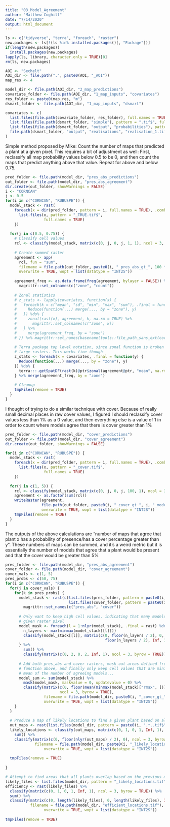 ```yaml
---
title: "03_Model_Agreement"
author: "Matthew Coghill"
date: "7/14/2020"
output: html_document
---
```


```r

ls <- c("tidyverse", "terra", "foreach", "raster")
new.packages <- ls[!(ls %in% installed.packages()[, "Package"])]
if(length(new.packages))
  install.packages(new.packages)
lapply(ls, library, character.only = TRUE)[0]
rm(ls, new.packages)

```



```r

AOI <- "Sechelt"
AOI_dir <- file.path(".", paste0(AOI, "_AOI"))
map_res <- 4

model_dir <- file.path(AOI_dir, "2_map_predictions")
covariate_folder <- file.path(AOI_dir, "1_map_inputs", "covariates")
res_folder <- paste0(map_res, "m")
dsmart_folder <- file.path(AOI_dir, "1_map_inputs", "dsmart")

covariates <- c(
  list.files(file.path(covariate_folder, res_folder), full.names = TRUE, pattern = ".tif$"),
  list.files(file.path(dsmart_folder, "simple"), pattern = ".tif$", full.names = TRUE),
  list.files(file.path(dsmart_folder, "output", "probabilities"), pattern = ".tif", full.names = TRUE),
  file.path(dsmart_folder, "output", "realisations", "realisation_1.tif")
)

```

Simple method proposed by Mike: Count the number of maps that predicted a plant at a given pixel. This requires a bit of adjustment as well: First, reclassify all map probability values below 0.5 to be 0, and then count the maps that predict anything above that value. Repeat for above and below 0.75.

```r

pred_folder <- file.path(model_dir, "pres_abs_predictions")
out_folder <- file.path(model_dir, "pres_abs_agreement")
dir.create(out_folder, showWarnings = FALSE)
i <- "CORNCAN"
j <- 0.5
for(i in c("CORNCAN", "RUBUSPE")) {
  model_stack <- rast(
    foreach(x = dir(pred_folder, pattern = i, full.names = TRUE), .combine = c) %do% {
      list.files(x, pattern = "_TRUE.tif$", 
                 full.names = TRUE)
    })
  
  for(j in c(0.5, 0.75)) {
    # Classify cell values
    rcl <- classify(model_stack, matrix(c(0, j, 0, j, 1, 1), ncol = 3, byrow = TRUE))
    
    # Create summed raster
    agreement <- app(
      rcl, fun = "sum", 
      filename = file.path(out_folder, paste0(i, "_pres_abs_gt_", 100 * j, "_model_agreement.tif")), 
      overwrite = TRUE, wopt = list(datatype = "INT2S"))
    
    agreement_freq <- as.data.frame(freq(agreement, bylayer = FALSE)) %>%
      magrittr::set_colnames(c("zone", "count"))
    
    # Zonal statistics
    # z_stats <- lapply(covariates, function(x) {
    #   foreach(k = c("mean", "sd", "min", "max", "sum"), .final = function(y) {
    #     Reduce(function(...) merge(..., by = "zone"), y)
    #   }) %do% {
    #     zonal(rast(x), agreement, k, na.rm = TRUE) %>%
    #       magrittr::set_colnames(c("zone", k))
    #   } %>%
    #     merge(agreement_freq, by = "zone")
    # }) %>% magrittr::set_names(basename(tools::file_path_sans_ext(covariates)))
    
    # Terra package top level notation, since zonal function is broken for 
    # large rasters. This works fine though
    z_stats <- foreach(k = covariates, .final = function(y) {
      Reduce(function(...) merge(..., by = "zone"), y)
    }) %do% {
      terra:::.getSpatDF(rast(k)@ptr$zonal(agreement@ptr, "mean", na.rm = TRUE))
    } %>% merge(agreement_freq, by = "zone")
    
    # Cleanup
    tmpFiles(remove = TRUE)
  }
}

```

I thought of trying to do a similar technique with cover. Because of really small decimal places in raw cover values, I figured I should reclassify cover values less than 1% as a 0 value, and then everything else is a value of 1 in order to count where models agree that there is cover greater than 1%

```r

pred_folder <- file.path(model_dir, "cover_predictions")
out_folder <- file.path(model_dir, "cover_agreement")
dir.create(out_folder, showWarnings = FALSE)

for(i in c("CORNCAN", "RUBUSPE")) {
  model_stack <- rast(
    foreach(x = dir(pred_folder, pattern = i, full.names = TRUE), .combine = c) %do% {
      list.files(x, pattern = "_cover.tif$", 
                 full.names = TRUE)
    })
  
  for(j in c(1, 5)) {
    rcl <- classify(model_stack, matrix(c(0, j, 0, j, 100, 1), ncol = 3, byrow = TRUE))
    agreement <- as.factor(sum(rcl))
    writeRaster(agreement, 
                file.path(out_folder, paste0(i, "_cover_gt_", j, "_model_agreement.tif")), 
                overwrite = TRUE, wopt = list(datatype = "INT2S"))
    tmpFiles(remove = TRUE)
  }
}

```

The outputs of the above calculations are "number of maps that agree that plant x has a probability of presence/has a cover percentage greater than y". These numbers of maps can be summed, and it's a weird metric but it is essentially the number of models that agree that a plant would be present and that the cover would be greater than 5%

```r

pres_folder <- file.path(model_dir, "pres_abs_agreement")
cover_folder <- file.path(model_dir, "cover_agreement")
cover_vals <- c(1, 5)
pres_probs <- c(50, 75)
for(i in c("CORNCAN", "RUBUSPE")) {
  for(j in cover_vals) {
    for(k in pres_probs) {
      model_stack <- rast(c(list.files(pres_folder, pattern = paste0(i, ".*.", k), full.names = TRUE), 
                            list.files(cover_folder, pattern = paste0(i, ".*.", j), full.names = TRUE))) %>% 
        magrittr::set_names(c("pres_abs", "cover"))
      
      # Only want to keep high cell values, indicating that many models agree at a 
      # given raster pixel
      model_mask <- foreach(l = 1:nlyr(model_stack), .final = rast) %do% {
        n_layers <- max(minmax(model_stack[[l]]))
        classify(model_stack[[l]], matrix(c(0, floor(n_layers / 2), 0, 
                                            floor(n_layers / 2), Inf, 1), ncol = 3, byrow = TRUE))
      } %>% 
        sum() %>% 
        classify(matrix(c(0, 2, 0, 2, Inf, 1), ncol = 3, byrow = TRUE))
      
      # Add both pres_abs and cover rasters, mask out areas defined from the masking
      # function above, and finally only keep cell values that are minimum of the
      # mean of the number of agreeing models...
      model_sum <- sum(model_stack) %>% 
        mask(model_mask, maskvalue = 0, updatevalue = 0) %>% 
        classify(matrix(c(0, floor(mean(minmax(model_stack)["rmax", ])), 0), 
                        ncol = 3, byrow = TRUE),
                 filename = file.path(model_dir, paste0(i, "_cover_gt_", j, "_pres_abs_gt_", k, "_agreement.tif")), 
                 overwrite = TRUE, wopt = list(datatype = "INT2S"))
    }
  }
  
  # Produce a map of likely locations to find a given plant based on all other maps produced
  out_maps <- rast(list.files(model_dir, pattern = paste0(i, ".*..tif$"), full.names = TRUE))
  likely_locations <- classify(out_maps, matrix(c(0, 1, 0, 1, Inf, 1), ncol = 3, byrow = TRUE)) %>% 
    sum() %>% 
    classify(matrix(c(0, floor(nlyr(out_maps) / 2), 0), ncol = 3, byrow = TRUE), 
             filename = file.path(model_dir, paste0(i, "_likely_locations.tif")), 
                 overwrite = TRUE, wopt = list(datatype = "INT2S"))
      
  tmpFiles(remove = TRUE)
  
}

# Attempt to find areas that all plants overlap based on the previous maps.
likely_files <- list.files(model_dir, pattern = "_likely_locations.tif", full.names = TRUE)
efficiency <- rast(likely_files) %>% 
  classify(matrix(c(0, 1, 0, 1, Inf, 1), ncol = 3, byrow = TRUE)) %>% 
  sum() %>% 
  classify(matrix(c(0, length(likely_files), 0, length(likely_files), Inf, 1), ncol = 3, byrow = TRUE), 
           filename = file.path(model_dir, "efficient_locations.tif"), 
                 overwrite = TRUE, wopt = list(datatype = "INT2S"))
      
tmpFiles(remove = TRUE)

```

